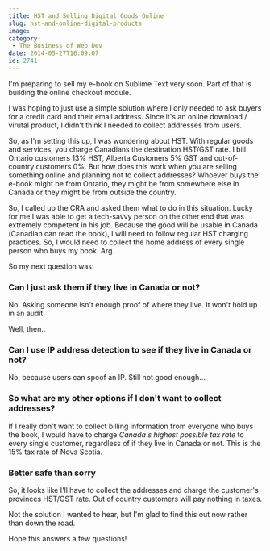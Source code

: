 ```yaml
---
title: HST and Selling Digital Goods Online
slug: hst-and-online-digital-products
image: 
category:
 - The Business of Web Dev
date: 2014-05-27T16:09:07
id: 2741
---
```


I'm preparing to sell my e-book on Sublime Text very soon. Part of that is building the online checkout module.

I was hoping to just use a simple solution where I only needed to ask buyers for a credit card and their email address. Since it's an online download / virutal product, I didn't think I needed to collect addresses from users.

So, as I'm setting this up, I was wondering about HST. With regular goods and services, you charge Canadians the destination HST/GST rate. I bill Ontario customers 13% HST, Alberta Customers 5% GST and out-of-country customers 0%. But how does this work when you are selling something online and planning not to collect addresses? Whoever buys the e-book might be from Ontario, they might be from somewhere else in Canada or they might be from outside the country.

So, I called up the CRA and asked them what to do in this situation. Lucky for me I was able to get a tech-savvy person on the other end that was extremely competent in his job. Because the good will be usable in Canada (Canadian can read the book), I will need to follow regular HST charging practices. So, I would need to collect the home address of every single person who buys my book. Arg.

So my next question was:

### Can I just ask them if they live in Canada or not?

No. Asking someone isn't enough proof of where they live. It won't hold up in an audit.

Well, then..

### Can I use IP address detection to see if they live in Canada or not?

No, because users can spoof an IP. Still not good enough...

### So what are my other options if I don't want to collect addresses?

If I really don't want to collect billing information from everyone who buys the book, I would have to charge _Canada's highest possible tax rate_ to every single customer, regardless of if they live in Canada or not. This is the 15% tax rate of Nova Scotia.

### Better safe than sorry

So, it looks like I'll have to collect the addresses and charge the customer's provinces HST/GST rate. Out of country customers will pay nothing in taxes.

Not the solution I wanted to hear, but I'm glad to find this out now rather than down the road.

Hope this answers a few questions!
